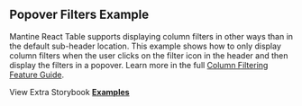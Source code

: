 
<Head>
  <title>{'Popover Filters Example - Mantine React Table V2 Docs'}</title>
  <meta
    name="description"
    content="An example of Mantine React Table which shows an excel-like column filters."
  />
  <meta
    property="og:title"
    content="Popover Filters Mantine React Table Example"
  />
  <meta
    property="og:description"
    content="An example of Mantine React Table which shows an excel-like column filters."
  />
</Head>

## Popover Filters Example

Mantine React Table supports displaying column filters in other ways than in the default sub-header location. This example shows how to only display column filters when the user clicks on the filter icon in the header and then display the filters in a popover. Learn more in the full [Column Filtering Feature Guide](/docs/guides/column-filtering).

<Examples isPage />

View Extra Storybook **[Examples](https://www.mantine-react-table.dev/?path=/story/prop-playground--default)**
